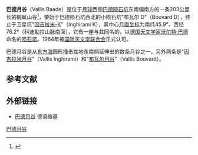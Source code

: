 {{Infobox mountain
| name =巴德月谷
| Photo = Baade + Inghirami - LROC - WAC.JPG
| Caption =巴德月谷和巴德陨石坑(左，[[月球勘测轨道飞行器|月球勘测轨道飞行器]]拍摄) 
| elevation = 
| Listing = [[月球表面特征列表#月谷|月球山谷]]
| location = [[月球|月球]]
| coordinates = {{Lunar coords and quad cat|45.56|S|76.2|W}}
| type = 
| age = 
}}
'''巴德月谷'''（Vallis Baade）是位于[[月球|月球]]西侧[[巴德陨石坑|巴德陨石坑]]东南偏南方的一条203公里长的蜿蜒山谷<ref>{{Cite web |url=http://stuff.mit.edu/afs/athena/project/xephem/lib/auxil/moon_db |title=存档副本 |accessdate=2016-02-27 |archive-date=2012-02-05 |archive-url=https://web.archive.org/web/20120205140007/http://stuff.mit.edu/afs/athena/project/xephem/lib/auxil/moon_db |dead-url=no }}</ref>，肇始于巴德陨石坑西北的小陨石坑"布瓦尔 D"（Bouvard D），终止于卫星坑"[[因吉拉米环形山|因吉拉米-K]]"（Inghirami K），其中心[[月面坐标|月面坐标]]为南纬45.9°、西经76.2°（科迪勒拉山脉南面），它有一座与其同名的，以[[德国|德国]][[天文学家|天文学家]][[沃尔特·巴德|沃尔特·巴德]]命名的[[巴德陨石坑|陨石坑]]。1964年被[[国际天文学联合会|国际天文学联合会]]正式认可。 

巴德月谷是从[[东方海|东方海]]圆形撞击盆地东南侧延伸出的数条月谷之一，另外两条是"[[因吉拉米月谷|因吉拉米月谷]]"（Vallis Inghirami）和"[[布瓦尔月谷|布瓦尔月谷]]"（Vallis Bouvard）。

==参考文献==
{{Reflist}}

==外部链接==
* [http://the-moon.wikispaces.com/Vallis+Baade 巴德月谷] {{Wayback|url=http://the-moon.wikispaces.com/Vallis+Baade |date=20180530150431 }}德语维基
[[Category:月谷|巴德月谷]]

{{Moon-stub}}